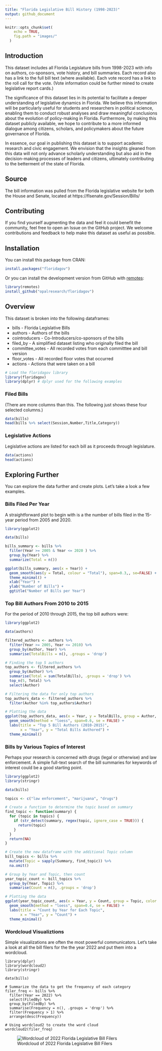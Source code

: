 ```yaml
---
title: "Florida Legislative Bill History (1998-2023)"
output: github_document
---
```


```r
knitr::opts_chunk$set(
    echo = TRUE,
    fig.path = "images/"
  )
```

## Introduction

This dataset includes all Florida Legislature bills from 1998-2023 with info on
authors, co-sponsors, vote history, and bill summaries. Each record also has a
link to the full bill text (where available). Each vote record has a link to the
roll call for the vote. (Vote information could be further mined to create legislative 
report cards.)

The significance of this dataset lies in its potential to facilitate a deeper understanding of legislative dynamics in Florida. We believe this information will be particularly useful for students and researchers in political science, enabling them to conduct robust analyses and draw meaningful conclusions about the evolution of policy-making in Florida. Furthermore, by making this dataset publicly available, we hope to contribute to a more informed dialogue among citizens, scholars, and policymakers about the future governance of Florida.

In essence, our goal in publishing this dataset is to support academic research and civic engagement. We envision that the insights gleaned from this data will not only advance scholarly understanding but also aid in the decision-making processes of leaders and citizens, ultimately contributing to the betterment of the state of Florida.

## Source
The bill information was pulled from the Florida legislative website for both
the House and Senate, located at https://flsenate.gov/Session/Bills/

## Contributing

If you find yourself augmenting the data and feel it could benefit the
community, feel free to open an Issue on the GitHub project. We welcome 
contributions and feedback to help make this dataset as useful as possible.

## Installation

You can install this package from CRAN:

``` r
install.packages("floridagov")
```

Or you can install the development version from GitHub with
[remotes](https://github.com/r-lib/remotes):

``` r
library(remotes)
install_github("opalresearch/floridagov")
```

## Overview

This dataset is broken into the following dataframes:

 * bills - Florida Legislative Bills
 * authors - Authors of the bills
 * cointroducers - Co-Introducers/co-sponsors of the bills
 * filed_by - A simplified dataset listing who originally filed the bill
 * committee_votes - All recorded votes from each committtee and bill version
 * floor_votes - All recorded floor votes that occurred
 * actions - Actions that were taken on a bill

```r
# Load the floridagov library
library(floridagov)
library(dplyr) # dplyr used for the following examples
```

### Filed Bills
(There are more columns than this. The following just shows these four selected columns.)
```r
data(bills)
head(bills %>% select(Session,Number,Title,Category))
```

### Legislative Actions
Legislative actions are listed for each bill as it proceeds through legislature.
```r
data(actions)
head(actions)
```



## Exploring Further

You can explore the data further and create plots. Let's take a look a few examples.

### Bills Filed Per Year
A straightforward plot to begin with is a the number of bills filed in the 15-year 
period from 2005 and 2020.

```r
library(ggplot2)

data(bills)

bills_summary <- bills %>%
  filter(Year >= 2005 & Year <= 2020 ) %>%
  group_by(Year) %>%
  summarize(Total = n())

ggplot(bills_summary, aes(x = Year)) +
  geom_smooth(aes(y = Total, colour = "Total"), span=0.3,, se=FALSE) +
  theme_minimal() +
  xlab("Year") +
  ylab("Number of Bills") +
  ggtitle("Number of Bills per Year")
```


### Top Bill Authors From 2010 to 2015
For the period of 2010 through 2015, the top bill authors were:
```r
library(ggplot2)

data(authors)

filtered_authors <- authors %>%
  filter(Year >= 2005, Year <= 2010) %>%
  group_by(Author, Year) %>%
  summarise(TotalBills = n(), .groups = 'drop')

# Finding the top 5 authors
top_authors <- filtered_authors %>%
  group_by(Author) %>%
  summarise(Total = sum(TotalBills), .groups = 'drop') %>%
  top_n(5, Total) %>%
  select(Author)

# Filtering the data for only top authors
top_authors_data <- filtered_authors %>%
  filter(Author %in% top_authors$Author)

# Plotting the data
ggplot(top_authors_data, aes(x = Year, y = TotalBills, group = Author, color = Author)) +
  geom_smooth(method = "loess", span=0.6, se = FALSE) +
  labs(title = "Top 5 Bill Authors (2010-2015)",
       x = "Year", y = "Total Bills Authored") +
  theme_minimal()

```


### Bills by Various Topics of Interest
Perhaps your research is concerned with drugs (legal or otherwise) and law 
enforcement. A simple full-text search of the bill summaries for keywords of
interest could be a good starting point.

```r
library(ggplot2)
library(stringr)

data(bills)

topics <- c("law enforcement", "marijuana", "drugs")

# Create a function to determine the topic based on summary
find_topic <- function(summary) {
  for (topic in topics) {
    if (str_detect(summary, regex(topic, ignore_case = TRUE))) {
      return(topic)
    }
  }
  return(NA)
}

# Create the new dataframe with the additional Topic column
bill_topics <- bills %>%
  mutate(Topic = sapply(Summary, find_topic)) %>%
  na.omit()

# Group by Year and Topic, then count
year_topic_count <- bill_topics %>%
  group_by(Year, Topic) %>%
  summarise(Count = n(), .groups = 'drop')

# Plotting the data
ggplot(year_topic_count, aes(x = Year, y = Count, group = Topic, color = Topic)) +
  geom_smooth(method = "loess", span=0.4, se = FALSE) +
  labs(title = "Count by Year for Each Topic",
       x = "Year", y = "Count") +
  theme_minimal()
```

### Wordcloud Visualiztions
Simple visualizations are often the most powerful communicators. Let's take a look
at all the bill filers for the the year 2022 and put them into a wordcloud.


```
library(dplyr)
library(wordcloud2)
library(stringr)

data(bills)

# Summarize the data to get the frequency of each category
filer_freq <- bills %>%
  filter(Year == 2022) %>%
  select(FiledBy) %>%
  group_by(FiledBy) %>%
  summarise(Frequency = n(), .groups = 'drop') %>%
  filter(Frequency > 1) %>%
  arrange(desc(Frequency))

# Using wordcloud2 to create the word cloud
wordcloud2(filer_freq)
```

![Wordcloud of 2022 Florida Legislative Bill Filers](images/wordcloud-filedby-2022.png)
